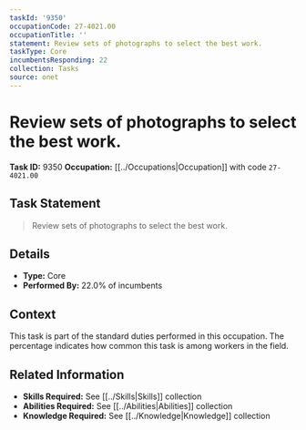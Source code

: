 ```yaml
---
taskId: '9350'
occupationCode: 27-4021.00
occupationTitle: ''
statement: Review sets of photographs to select the best work.
taskType: Core
incumbentsResponding: 22
collection: Tasks
source: onet
---
```

# Review sets of photographs to select the best work.

**Task ID:** 9350
**Occupation:** [[../Occupations|Occupation]] with code `27-4021.00`

## Task Statement

> Review sets of photographs to select the best work.

## Details

- **Type:** Core
- **Performed By:** 22.0% of incumbents

## Context

This task is part of the standard duties performed in this occupation. The percentage indicates how common this task is among workers in the field.

## Related Information

- **Skills Required:** See [[../Skills|Skills]] collection
- **Abilities Required:** See [[../Abilities|Abilities]] collection
- **Knowledge Required:** See [[../Knowledge|Knowledge]] collection
